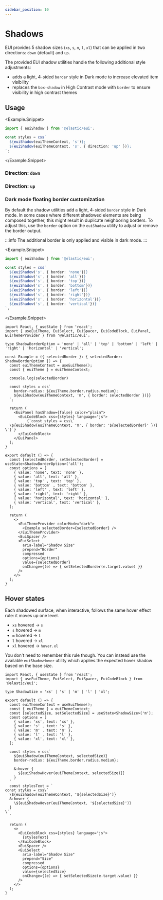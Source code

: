 ```yaml
---
sidebar_position: 10
---
```


# Shadows

EUI provides 5 shadow sizes (`xs`, `s`, `m`, `l`, `xl`) that can be applied in two directions: `down` (default) and `up`.

The provided EUI shadow utilities handle the following additional style adjustments:

- adds a light, 4-sided `border` style in Dark mode to increase elevated item visibility
- replaces the `box-shadow` in High Contrast mode with `border` to ensure visibility in high contrast themes



## Usage

<Example.Snippet>
  ```ts
  import { euiShadow } from '@elastic/eui';

  const styles = css`
    ${euiShadow(euiThemeContext, 's')};
    ${euiShadow(euiThemeContext, 's', { direction: 'up' })};
  `;  
  ```
</Example.Snippet>




### Direction: `down`

<ShadowsTable />

### Direction: `up`

<ShadowsTable direction="up" />

### Dark mode floating border customization

By default the shadow utilities add a light, 4-sided `border` style in Dark mode. In some cases where different shadowed elements are being composed together, 
this might result in duplicate neighboring borders. To adjust this, use the `border` option on the `euiShadow` utility to adjust or remove the border output.

:::info The additional border is only applied and visible in dark mode.
:::

<Example.Snippet>
  ```ts
  import { euiShadow } from '@elastic/eui';

  const styles = css`
    ${euiShadow('s', { border: 'none'})}
    ${euiShadow('s', { border: 'all'})}
    ${euiShadow('s', { border: 'top'})}
    ${euiShadow('s', { border: 'bottom'})}
    ${euiShadow('s', { border: 'left'})}
    ${euiShadow('s', { border: 'right'})}
    ${euiShadow('s', { border: 'horizontal'})}
    ${euiShadow('s', { border: 'vertical'})}
  `;  
  ```
</Example.Snippet>

```tsx interactive
import React, { useState } from 'react';
import { useEuiTheme, EuiSelect, EuiSpacer, EuiCodeBlock, EuiPanel, EuiThemeProvider } from '@elastic/eui';

type ShadowBorderOption = 'none' | 'all' | 'top' | 'bottom' | 'left' | 'right' | 'horizontal' | 'vertical';

const Example = ({ selectedBorder }: { selectedBorder: ShadowBorderOption }) => {
  const euiThemeContext = useEuiTheme();
  const { euiTheme } = euiThemeContext;

  console.log(selectedBorder)

  const styles = css`
    border-radius: ${euiTheme.border.radius.medium};
    ${euiShadow(euiThemeContext, 'm', { border: selectedBorder })}}
  `;

  return (
    <EuiPanel hasShadow={false} color="plain">
      <EuiCodeBlock css={styles} language="js">
          {`const styles = css\`
  \${euiShadow(euiThemeContext, 'm', { border: '${selectedBorder}' })}
\`}`}
      </EuiCodeBlock>
    </EuiPanel>
  );
}

export default () => {
  const [selectedBorder, setSelectedBorder] = useState<ShadowBorderOption>('all');
  const options = [
    { value: 'none', text: 'none' },
    { value: 'all', text: 'all' },
    { value: 'top' , text: 'top' },
    { value: 'bottom' , text: 'bottom' },
    { value: 'left' , text: 'left' },
    { value: 'right', text: 'right' },
    { value: 'horizontal', text: 'horizontal' },
    { value: 'vertical', text: 'vertical' },
  ];

  return (
    <>
      <EuiThemeProvider colorMode="dark">
        <Example selectedBorder={selectedBorder} />
      </EuiThemeProvider>
      <EuiSpacer />
      <EuiSelect
        aria-label="Shadow Size" 
        prepend="Border" 
        compressed 
        options={options}
        value={selectedBorder}
        onChange={(e) => { setSelectedBorder(e.target.value) }}
      />
    </>
  );
}
```

## Hover states

Each shadowed surface, when interactive, follows the same hover effect rule: it moves up one level. 

- `xs` hovered → `s`
- `s` hovered → `m`
- `m` hovered → `l`
- `l` hovered → `xl`
- `xl` hovered → `hover.xl`

You don't need to remember this rule though. You can instead use the available `euiShadowHover` utility which 
applies the expected hover shadow based on the base size.

```tsx interactive
import React, { useState } from 'react';
import { useEuiTheme, EuiSelect, EuiSpacer, EuiCodeBlock } from '@elastic/eui';

type ShadowSize = 'xs' | 's' | 'm' | 'l' | 'xl';

export default () => {
  const euiThemeContext = useEuiTheme();
  const { euiTheme } = euiThemeContext;
  const [selectedSize, setSelectedSize] = useState<ShadowSize>('m');
  const options = [
    { value: 'xs', text: 'xs' },
    { value: 's' , text: 's' },
    { value: 'm' , text: 'm' },
    { value: 'l' , text: 'l' },
    { value: 'xl', text: 'xl' },
  ];

  const styles = css`
    ${euiShadow(euiThemeContext, selectedSize)}
    border-radius: ${euiTheme.border.radius.medium};
    
    &:hover {
      ${euiShadowHover(euiThemeContext, selectedSize)}}
    }
  `
  const stylesText = `
const styles = css\`
  \${euiShadow(euiThemeContext, '${selectedSize}')}
  &:hover {
    \${euiShadowHover(euiThemeContext, '${selectedSize}')}
  }
\`
  `

  return (
    <>
      <EuiCodeBlock css={styles} language="js">
        {stylesText}
      </EuiCodeBlock>
      <EuiSpacer />
      <EuiSelect
        aria-label="Shadow Size" 
        prepend="Size" 
        compressed 
        options={options}
        value={selectedSize}
        onChange={(e) => { setSelectedSize(e.target.value) }}
      />
    </>
  );
}
```